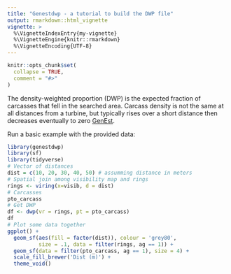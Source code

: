 ```yaml
---
title: "Genestdwp - a tutorial to build the DWP file"
output: rmarkdown::html_vignette
vignette: >
  %\VignetteIndexEntry{my-vignette}
  %\VignetteEngine{knitr::rmarkdown}
  %\VignetteEncoding{UTF-8}
---
```


```r
knitr::opts_chunk$set(
  collapse = TRUE,
  comment = "#>"
)
```

The density-weighted proportion (DWP) is the expected fraction of carcasses that fell in the searched area. Carcass density is not the same at all distances from a turbine, but typically rises over a short distance then decreases eventually to zero [GenEst](https://cran.r-project.org/web/packages/GenEst/vignettes/wind-examples.html).

Run a basic example with the provided data:

```r
library(genestdwp)
library(sf)
library(tidyverse)
# Vector of distances
dist = c(10, 20, 30, 40, 50) # assumming distance in meters
# Spatial join among visibility map and rings
rings <- viring(x=visib, d = dist)
# Carcasses
pto_carcass
# Get DWP
df <- dwp(vr = rings, pt = pto_carcass)
df
# Plot some data together
ggplot() +
  geom_sf(aes(fill = factor(dist)), colour = 'grey80',
          size = .1, data = filter(rings, ag == 1)) +
  geom_sf(data = filter(pto_carcass, ag == 1), size = 4) +
  scale_fill_brewer('Dist (m)') +
  theme_void()
```
